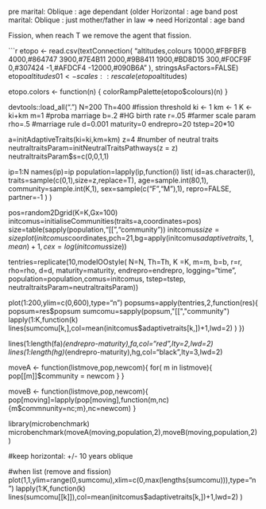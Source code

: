 

pre marital:
    Oblique : age dependant (older 
    Horizontal :  age band 
post marital:
    Oblique : just mother/father in law =>  need 
    Horizontal :  age band 



Fission, when reach T we remove the agent that fission.


```r
etopo <- read.csv(textConnection(
"altitudes,colours
10000,#FBFBFB
4000,#864747
3900,#7E4B11
2000,#9B8411
1900,#BD8D15
300,#F0CF9F
0,#307424
-1,#AFDCF4
-12000,#090B6A
"
), stringsAsFactors=FALSE)
etopo$altitudes01 <- scales::rescale(etopo$altitudes)


etopo.colors <- function(n) {
  colorRampPalette(etopo$colours)(n)
  }

devtools::load_all(".")
N=200
Th=400 #fission threshold
ki <- 1
km <- 1
K  <-  ki+km
m=1 #proba marriage
b=.2 #HG birth rate
r=.05 #farmer scale param
rho=.5 #marriage rule
d=0.001
maturity=0
endrepro=20
tstep=20*10

a=initAdaptiveTraits(ki=ki,km=km)
z=4 #number of neutral traits
neutraltraitsParam=initNeutralTraitsPathways(z = z)
neutraltraitsParam$s=c(0,0,1,1)

ip=1:N
names(ip)=ip
population=lapply(ip,function(i)
                      list(
                           id=as.character(i),
                           traits=sample(c(0,1),size=z,replace=T),
                           age=sample.int(80,1),
                           community=sample.int(K,1),
                           sex=sample(c("F","M"),1),
                           repro=FALSE,
                           partner=-1
                      )
)

pos=random2Dgrid(K=K,Gx=100)
initcomus=initialiseCommunities(traits=a,coordinates=pos)
size=table(sapply(population,"[[","community"))
initcomus$size=size
plot(initcomus$coordinates,pch=21,bg=apply(initcomus$adaptivetraits,1,mean)+1,cex=log(initcomus$size))


tentries=replicate(10,modelOOstyle( N=N, Th=Th, K =K, m=m, b=b, r=r, rho=rho, d=d, maturity=maturity, endrepro=endrepro, logging="time", population=population,comus=initcomus, tstep=tstep, neutraltraitsParam=neutraltraitsParam))

plot(1:200,ylim=c(0,600),type="n")
popsums=apply(tentries,2,function(res){
                   popsum=res$popsum
                   sumcomu=sapply(popsum,"[[","community")
                   lapply(1:K,function(k) lines(sumcomu[k,],col=mean(initcomus$adaptivetraits[k,])+1,lwd=2) )
})

lines(1:length(fa)*(endrepro-maturity),fa,col="red",lty=2,lwd=2)
lines(1:length(hg)*(endrepro-maturity),hg,col="black",lty=3,lwd=2)


moveA <- function(listmove,pop,newcom){
            for( m in listmove){
                pop[[m]]$community = newcom
            }
}

moveB <- function(listmove,pop,newcom){
    pop[moving]=lapply(pop[moving],function(m,nc){m$commnunity=nc;m},nc=newcom)
}

library(microbenchmark)
microbenchmark(moveA(moving,population,2),moveB(moving,population,2))


#keep horizontal: +/- 10 years  oblique 

#when list (remove and fission)
plot(1,1,ylim=range(0,sumcomu),xlim=c(0,max(lengths(sumcomu))),type="n")
lapply(1:K,function(k) lines(sumcomu[[k]]),col=mean(initcomus$adaptivetraits[k,])+1,lwd=2) )

